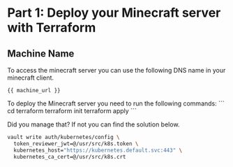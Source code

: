 # Part 1: Deploy your Minecraft server with Terraform

## Machine Name

To access the minecraft server you can use the following DNS name in your minecraft client.

```
{{ machine_url }}
```

<Task id="apply_terraform_configuration">
To deploy the Minecraft server you need to run the following commands:
```
cd terraform
terraform init
terraform apply
```
</Task>



Did you manage that? If not you can find the solution below.

<Solution title="Solution: configure kubernetes auth">

```bash
vault write auth/kubernetes/config \
  token_reviewer_jwt=@/usr/src/k8s.token \
  kubernetes_host="https://kubernetes.default.svc:443" \
  kubernetes_ca_cert=@/usr/src/k8s.crt
```

</Solution>